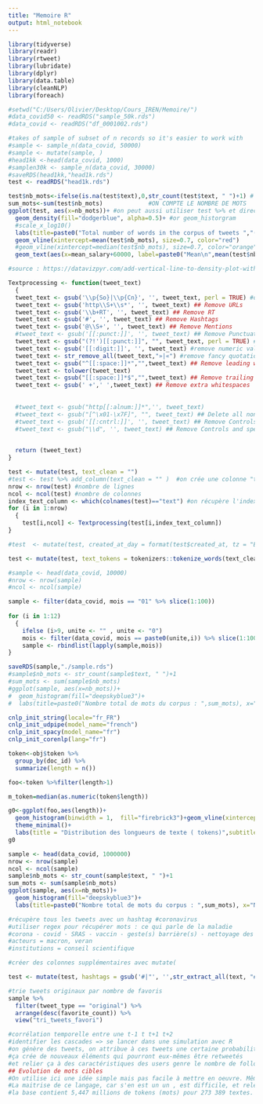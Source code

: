 ```yaml
---
title: "Memoire R"
output: html_notebook
---
```


```r
library(tidyverse)
library(readr)
library(rtweet)
library(lubridate)
library(dplyr)
library(data.table)
library(cleanNLP)
library(foreach)
```

```r
#setwd("C:/Users/Olivier/Desktop/Cours_IREN/Memoire/")
#data_covid50 <- readRDS("sample_50k.rds")
#data_covid <- readRDS("df_0001002.rds")
```

```r
#takes of sample of subset of n records so it's easier to work with
#sample <- sample_n(data_covid, 50000)
#sample <- mutate(sample, )
#head1kk <-head(data_covid, 1000)
#samplen30k <- sample_n(data_covid, 30000)
#saveRDS(head1kk,"head1k.rds")
test <- readRDS("head1k.rds")
```

```r
test$nb_mots<-ifelse(is.na(test$text),0,str_count(test$text, " ")+1) # l'astuce : compter les espaces et ajouter 1, pour compter les mots, on teste aussi les valeurs N/A pour ne pas avoir une valeur aberrante, a voir si filter avec dplyr est préférable niveau optimisation (je ne pense pas)
sum_mots<-sum(test$nb_mots)             #ON COMPTE LE NOMBRE DE MOTS
ggplot(test, aes(x=nb_mots))+ #on peut aussi utiliser test %>% et direct utiliser le nom des variables plutot que d'indiquer $test a chaque fois
  geom_density(fill="dodgerblue", alpha=0.5)+ #or geom_historgram
  #scale_x_log10()
  labs(title=paste0("Total number of words in the corpus of tweets ","(n=",nrow(test),") : " ,sum_mots), x="Number of words per tweet", y="Density")+
  geom_vline(xintercept=mean(test$nb_mots), size=0.7, color="red")
  #geom_vline(xintercept=median(test$nb_mots), size=0.7, color="orange")
  geom_text(aes(x=mean_salary+60000, label=paste0("Mean\n",mean(test$nb_mots)), y=1.9))

#source : https://datavizpyr.com/add-vertical-line-to-density-plot-with-ggplot2/

```

```r

Textprocessing <- function(tweet_text)
  {
  tweet_text <- gsub('\\p{So}|\\p{Cn}', '', tweet_text, perl = TRUE) #delete emotes
  tweet_text <- gsub('http\\S+\\s*', '', tweet_text) ## Remove URLs
  tweet_text <- gsub('\\b+RT', '', tweet_text) ## Remove RT
  tweet_text <- gsub('#', '', tweet_text) ## Remove Hashtags
  tweet_text <- gsub('@\\S+', '', tweet_text) ## Remove Mentions
  #tweet_text <- gsub('[[:punct:]]', '', tweet_text) ## Remove Punctuations
  tweet_text <- gsub("(?!')[[:punct:]]", "", tweet_text, perl = TRUE) #remove ponctuations except apostrophe
  tweet_text <- gsub('[[:digit:]]', '', tweet_text) #remove numeric values
  tweet_text <- str_remove_all(tweet_text,"»|«") #remove fancy quotation marks « and »
  tweet_text <- gsub("^[[:space:]]*","",tweet_text) ## Remove leading whitespaces
  tweet_text <- tolower(tweet_text)
  tweet_text <- gsub("[[:space:]]*$","",tweet_text) ## Remove trailing whitespaces
  tweet_text <- gsub(' +',' ',tweet_text) ## Remove extra whitespaces 
  
  
  #tweet_text <- gsub("http[[:alnum:]]*",'', tweet_text)
  #tweet_text <- gsub("[^\x01-\x7F]", "", tweet_text) ## Delete all non-ASCII characters
  #tweet_text <- gsub('[[:cntrl:]]', '', tweet_text) ## Remove Controls and special characters
  #tweet_text <- gsub("\\d", '', tweet_text) ## Remove Controls and special characters

  
  return (tweet_text)
}
```

```r
test <- mutate(test, text_clean = "")
#test <- test %>% add_column(text_clean = "" )  #on crée une colonne "text_clean" initialisée à vide
nrow <- nrow(test) #nombre de lignes
ncol <- ncol(test) #nombre de colonnes
index_text_column <- which(colnames(test)=="text") #on récupère l'index de la colonne "text" 
for (i in 1:nrow) 
  {
    test[i,ncol] <- Textprocessing(test[i,index_text_column])
}

#test  <- mutate(test, created_at_day = format(test$created_at, tz = "EST", usetz = TRUE))


```


```r
test <- mutate(test, text_tokens = tokenizers::tokenize_words(text_clean))
```

```r
#sample <- head(data_covid, 10000)
#nrow <- nrow(sample)
#ncol <- ncol(sample)

sample <- filter(data_covid, mois == "01" %>% slice(1:100))
                 
for (i in 1:12) 
  { 
    ifelse (i>9, unite <- "" , unite <- "0")
    mois <- filter(data_covid, mois == paste0(unite,i)) %>% slice(1:100)
    sample <- rbindlist(lapply(sample,mois))
}

saveRDS(sample,"./sample.rds")
#sample$nb_mots <- str_count(sample$text, " ")+1
#sum_mots <- sum(sample$nb_mots)
#ggplot(sample, aes(x=nb_mots))+
#  geom_histogram(fill="deepskyblue3")+
#  labs(title=paste0("Nombre total de mots du corpus : ",sum_mots), x="Nombre de mots par post", y="Fréquence")
```

```r
cnlp_init_string(locale="fr_FR")
cnlp_init_udpipe(model_name="french")
cnlp_init_spacy(model_name="fr")
cnlp_init_corenlp(lang="fr")

token<-obj$token %>%
  group_by(doc_id) %>%
  summarize(length = n())

foo<-token %>%filter(length>1)

m_token=median(as.numeric(token$length))

g0<-ggplot(foo,aes(length))+
  geom_histogram(binwidth = 1,  fill="firebrick3")+geom_vline(xintercept = m_token, linetype="solid", color = "royalblue3", size=1.2)+
  theme_minimal()+
  labs(title = "Distribution des longueurs de texte ( tokens)",subtitle=paste0("mÃ©diane : ",m_token), caption = "data covid19",x="nombre de mots par tweet",y="Effectifs")+xlim(0,70)
g0
```

```r
sample <- head(data_covid, 1000000)
nrow <- nrow(sample)
ncol <- ncol(sample)
sample$nb_mots <- str_count(sample$text, " ")+1
sum_mots <- sum(sample$nb_mots)
ggplot(sample, aes(x=nb_mots))+
  geom_histogram(fill="deepskyblue3")+
  labs(title=paste0("Nombre total de mots du corpus : ",sum_mots), x="Nombre de mots par post", y="Fréquence")
```

```r
#récupère tous les tweets avec un hashtag #coronavirus
#utiliser regex pour récupérer mots : ce qui parle de la maladie
#corona - covid - SRAS - vaccin - geste(s) barrière(s) - nettoyage des mains - masque - gel - hydroalcoolique
#acteurs = macron, veran
#institutions = conseil scientifique

#créer des colonnes supplémentaires avec mutate(

test <- mutate(test, hashtags = gsub('#|"', '',str_extract_all(text, "#\\S+")))

```


```r
#trie tweets originaux par nombre de favoris
sample %>%
  filter(tweet_type == "original") %>%
  arrange(desc(favorite_count)) %>%
  view("tri_tweets_favori")

#corrélation temporelle entre une t-1 t t+1 t+2
#identifier les cascades => se lancer dans une simulation avec R
#on génère des tweets, on attribue à ces tweets une certaine probabilité d'et^re cité/tweeté
#ça crée de nouveaux éléments qui pourront eux-mêmes être retweetés
#et relier ça à des caractéristiques des users genre le nombre de followers => se focaliser sur les comptes eux-mêmes
## Evolution de mots cibles
#On utilise ici une idée simple mais pas facile à mettre en oeuvre. Même en lemmatisant de nombreux mots proches seront considéré comme distincts : mille-feuilles, millesfeuilles, millefeuille, milles-feuilles, . Pir encore : corona, coronavirus, coronavir, coronarvirus etc... La simplicité de la méthode consiste à définir des motifs. Ici la racine est *corona* le * représente n'importe qu'elle caractère, on aurait pu réduire à coron, mais on aurait fait une confusion avec coroner. Ce principe est systématiser dans la méthode des regex, ou expressions régulières, où un jeu de convention limitée, permet de détruire une grande variété de motifs morphologique : un numero de téléphone, une url, un prix, .
#La maitrise de ce langage, car s'en est un un , est difficile, et relève plus de l'art que de la science, un art de résolution de problème logique. Mais même avec des expressions simples, élémentaires, on peut réaliser des tâche intéressantes.
#la base contient 5,447 millions de tokens (mots) pour 273 389 textes. (ce n'est pas exact c'est le double il faut redonner les valeurs exactes)
```

